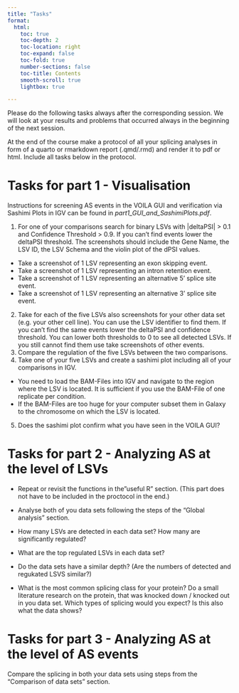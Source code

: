 ```yaml
---
title: "Tasks"
format: 
  html: 
    toc: true
    toc-depth: 2
    toc-location: right
    toc-expand: false
    toc-fold: true
    number-sections: false
    toc-title: Contents
    smooth-scroll: true
    lightbox: true

---
```


Please do the following tasks always after the corresponding session. We will look at your results and problems that occurred always in the beginning of the next session.

At the end of the course make a protocol of all your splicing analyses in form of a quarto or rmarkdown report (.qmd/.rmd) and render it to pdf or html. Include all tasks below in the protocol.

\newline
\newline
\newline
\newline
\newline
\newline
\newline
\newline



# Tasks for part 1 - Visualisation

Instructions for screening AS events in the VOILA GUI and verification via Sashimi Plots in IGV can be found in *part1_GUI_and_SashimiPlots.pdf*.

1.  For one of your comparisons search for binary LSVs with |deltaPSI| > 0.1 and Confidence Threshold > 0.9. If you can't find events lower the deltaPSI threshold. The screenshots should include the Gene Name, the LSV ID, the LSV Schema and the violin plot of the dPSI values.
  +   Take a screenshot of 1 LSV representing an exon skipping event.
  +   Take a screenshot of 1 LSV representing an intron retention event.
  +   Take a screenshot of 1 LSV representing an alternative 5' splice site event.
  +   Take a screenshot of 1 LSV representing an alternative 3' splice site event.
2.  Take for each of the five LSVs also screenshots for your other data set (e.g. your other cell line). You can use the LSV identifier to find them. If you can't find the same events lower the deltaPSI and confidence threshold. You can lower both thresholds to 0 to see all detected LSVs. If you still cannot find them use take screenshots of other events.
3.  Compare the regulation of the five LSVs between the two comparisons.
4.  Take one of your five LSVs and create a sashimi plot including all of your comparisons in IGV.
  +   You need to load the BAM-Files into IGV and navigate to the region where the LSV is located. It is sufficient if you use the BAM-File of one replicate per condition.
  +   If the BAM-Files are too huge for your computer subset them in Galaxy to the chromosome on which the LSV is located.
5. Does the sashimi plot confirm what you have seen in the VOILA GUI?


# Tasks for part 2 - Analyzing AS at the level of LSVs

+ Repeat or revisit the functions in the"useful R" section. (This part does not have to be included in the proctocol in the end.)

+ Analyse both of you data sets following the steps of the "Global analysis" section. 

+ How many LSVs are detected in each data set? How many are significantly regulated? 

+ What are the top regulated LSVs in each data set?

+ Do the data sets have a similar depth? (Are the numbers of detected and regukated LSVS similar?)

+ What is the most common splicing class for your protein? Do a small literature research on the protein, that was knocked down / knocked out in you data set. Which types of splicing would you expect? Is this also what the data shows?

# Tasks for part 3 - Analyzing AS at the level of AS events

Compare the splicing in both your data sets using steps from the "Comparison of data sets" section.
